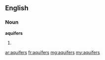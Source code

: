 ==English==

===Noun===
'''aquifers'''

# {{plural of|[[aquifer]]}}

[[ar:aquifers]]
[[fr:aquifers]]
[[mg:aquifers]]
[[my:aquifers]]